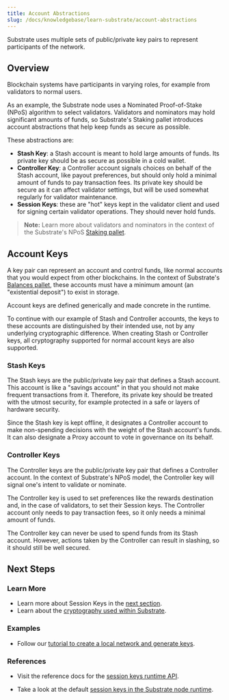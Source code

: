 ```yaml
---
title: Account Abstractions
slug: /docs/knowledgebase/learn-substrate/account-abstractions
---
```


Substrate uses multiple sets of public/private key pairs to represent participants of the network.

## Overview

Blockchain systems have participants in varying roles, for example from validators to normal users.

As an example, the Substrate node uses a Nominated Proof-of-Stake (NPoS) algorithm to select
validators. Validators and nominators may hold significant amounts of funds, so Substrate's Staking
pallet introduces account abstractions that help keep funds as secure as possible.

These abstractions are:


- **Stash Key**: a Stash account is meant to hold large amounts of funds. Its private key should be
    as secure as possible in a cold wallet.
- **Controller Key**: a Controller account signals choices on behalf of the Stash account, like
    payout preferences, but should only hold a minimal amount of funds to pay transaction fees. Its
    private key should be secure as it can affect validator settings, but will be used somewhat
    regularly for validator maintenance.
- **Session Keys**: these are "hot" keys kept in the validator client and used for signing
  certain validator operations. They should never hold funds.

> **Note:** Learn more about validators and nominators in the context of the Substrate's NPoS
> [Staking pallet](https://substrate.dev/rustdocs/v3.0.0/pallet_staking/index.html).

## Account Keys

A key pair can represent an account and control funds, like normal accounts that you would expect
from other blockchains. In the context of Substrate's
[Balances pallet](https://substrate.dev/rustdocs/v3.0.0/pallet_balances/index.html), these accounts
must have a minimum amount (an "existential deposit") to exist in storage.

Account keys are defined generically and made concrete in the runtime.

To continue with our example of Stash and Controller accounts, the keys to these accounts are
distinguished by their intended use, not by any underlying cryptographic difference. When creating
Stash or Controller keys, all cryptography supported for normal account keys are also supported.

### Stash Keys

The Stash keys are the public/private key pair that defines a Stash account. This account is like a
"savings account" in that you should not make frequent transactions from it. Therefore, its private
key should be treated with the utmost security, for example protected in a safe or layers of
hardware security.

Since the Stash key is kept offline, it designates a Controller account to make non-spending
decisions with the weight of the Stash account's funds. It can also designate a Proxy account to
vote in governance on its behalf.

### Controller Keys

The Controller keys are the public/private key pair that defines a Controller account. In the
context of Substrate's NPoS model, the Controller key will signal one's intent to validate or
nominate.

The Controller key is used to set preferences like the rewards destination and, in the case of
validators, to set their Session keys. The Controller account only needs to pay transaction fees, so
it only needs a minimal amount of funds.

The Controller key can never be used to spend funds from its Stash account. However, actions taken
by the Controller can result in slashing, so it should still be well secured.

## Next Steps

### Learn More

- Learn more about Session Keys in the [next section](./session-keys).
- Learn about the [cryptography used within Substrate](../advanced/cryptography).

### Examples

- Follow our
  [tutorial to create a local network and generate keys](../../tutorials/start-a-private-network/).

### References

- Visit the reference docs for the
  [session keys runtime API](https://substrate.dev/rustdocs/v3.0.0/sp_session/trait.SessionKeys.html).

- Take a look at the default
  [session keys in the Substrate node runtime](https://substrate.dev/rustdocs/v3.0.0/node_runtime/struct.SessionKeys.html).

